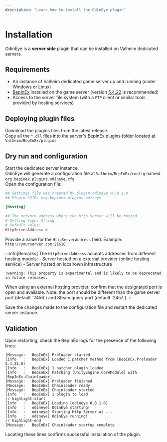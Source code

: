 ```yaml
---
description: "Learn how to install the OdinEye plugin"
---
```



# Installation

OdinEye is a <b>server side</b> plugin that can be installed on Valheim dedicated servers.

## Requirements

- An instance of Valheim dedicated game server up and running (under Windows or Linux)
- [BepInEx](https://github.com/BepInEx/BepInEx) installed on the game server (version [5.4.22](https://github.com/BepInEx/BepInEx/releases/tag/v5.4.22) is recommended)
- Access to the server file system (with a `FTP` client or similar tools provided by hosting services)

## Deploying plugin files

Download the plugins files from the latest release.  
Copy all the `*.dll` files into the server's BepInEx plugins folder located at `Valheim/BepInEx/plugins`

## Dry run and configuration

Start the dedicated server instance.  
OdinEye will generate a configuration file at `Valheim/BepInEx/config` named `org.bepinex.plugins.odineye.cfg`.  
Open the configuration file: 

```cfg title="/Valheim/BepInEx/config/org.bepinex.plugins.odineye.cfg"
## Settings file was created by plugin odineye v0.0.1.0
## Plugin GUID: org.bepinex.plugins.odineye

[Hosting]

## The network address where the Http Server will be hosted
# Setting type: String
# Default value: 
HttpServerAddress =
```

Provide a value for the `HttpServerAddress` field. Example: `http://yourserver.com:21618`


:::info[Remarks]
<Tabs>
  <TabItem value="address" label="Server Address">
    The `HttpServerAddress` accepts addresses from different hosting models:
    - Server hosted on a external provider (online hosting service)
    - Server hosted on local/own infrastructure

    :warning: This property is experimental and is likely to be deprecated in future releases.
  </TabItem>
  <TabItem value="port" label="Port">
    When using an external hosting provider, confirm that the designated port is open and available.  
    Note: the port should be different than the game server port (default `2456`) and Steam query port (default `2457`).
  </TabItem>
</Tabs>
:::

Save the changes made to the configuration file and restart the dedicated server instance.

## Validation

Upon restarting, check the BepInEx logs for the presence of the following lines:  

```shell
[Message:   BepInEx] Preloader started
[Info   :   BepInEx] Loaded 1 patcher method from [BepInEx.Preloader 5.4.22.0]
[Info   :   BepInEx] 1 patcher plugin loaded
[Info   :   BepInEx] Patching [UnityEngine.CoreModule] with [BepInEx.Chainloader]
[Message:   BepInEx] Preloader finished
[Message:   BepInEx] Chainloader ready
[Message:   BepInEx] Chainloader started
[Info   :   BepInEx] 1 plugin to load
// highlight-start
[Info   :   BepInEx] Loading [odineye 0.0.1.0]
[Info   :   odineye] OdinEye starting!
[Info   :   odineye] Starting Http Server at ...
[Info   :   odineye] OdinEye running!
// highlight-end
[Message:   BepInEx] Chainloader startup complete
```

Locating these lines confirms successful installation of the plugin.